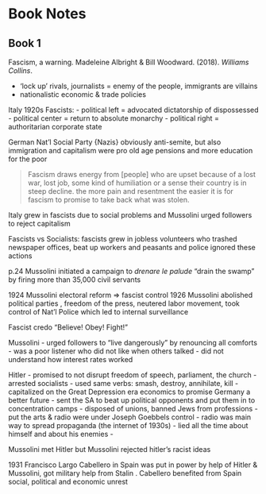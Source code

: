 
# Book Notes



## Book 1

Fascism, a warning. Madeleine Albright & Bill Woodward. (2018). _Williams Collins_.

- 'lock up' rivals, journalists = enemy of the people, immigrants are villains
- nationalistic economic & trade policies

Italy 1920s Fascists:
- political left = advocated dictatorship of dispossessed
- political center = return to absolute monarchy
- political right = authoritarian corporate state 

German Nat'l Social Party {Nazis}
obviously anti-semite, but also immigration and capitalism
were pro old age pensions and more education for the poor


> Fascism draws energy from [people] who are upset because of a lost war, lost job, some kind of humiliation or a sense their country is in steep decline. the more pain and resentment the easier it is for fascism to promise to take back what was stolen.

Italy grew in fascists due to social problems and Mussolini urged followers to reject capitalism

Fascists vs Socialists:
fascists grew in jobless volunteers who trashed newspaper offices, beat up workers and peasants and police ignored these actions


p.24 Mussolini initiated a campaign to _drenare le palude_ "drain the swamp" by firing more than 35,000 civil servants

1924 Mussolini electoral reform => fascist control
1926 Mussolini abolished political parties , freedom of the press, neutered labor movement, took control of Nat'l Police which led to internal surveillance

Fascist credo "Believe! Obey! Fight!"

Mussolini 
- urged followers to "live dangerously" by renouncing all comforts 
- was a poor listener who did not like when others talked
- did not understand how interest rates worked 


Hitler
- promised to not disrupt freedom of speech, parliament, the church
- arrested socialists
- used same verbs: smash, destroy, annihilate, kill
- capitalized on the Great Depression era economics to promise Germany a better future
- sent the SA to beat up political opponents and put them in to concentration camps
- disposed of unions, banned Jews from professions
- put the arts & radio were under Joseph Goebbels control
- radio was main way to spread propaganda (the internet of 1930s)
- lied all the time about himself and about his enemies
- 

Mussolini met Hitler but Mussolini rejected hitler's racist ideas

1931 Francisco Largo Cabellero in Spain was put in power by help of Hitler & Mussolini, got military help from Stalin . Cabellero benefited from Spain social, political and economic unrest 

































